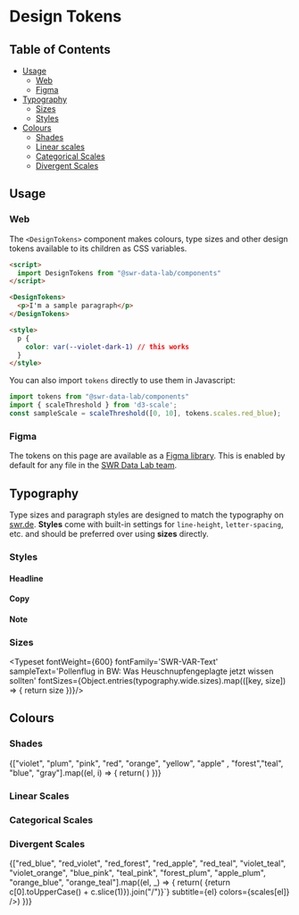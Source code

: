 

<Meta title='Design Tokens'/>

# Design Tokens

## Table of Contents
 
- [Usage](#usage)
  - [Web](#web)
  - [Figma](#figma) 
- [Typography](#typography)
  - [Sizes](#sizes)
  - [Styles](#styles)
- [Colours](#colours)
	- [Shades](#shades)
	- [Linear scales](#linear-scales)
	- [Categorical Scales](#categorical-scales)
	- [Divergent Scales](#divergent-scales)

## Usage

### Web

The `<DesignTokens>` component makes colours, type sizes and other design tokens available to its children as CSS variables.

```html
<script>
  import DesignTokens from "@swr-data-lab/components"
</script>

<DesignTokens>
  <p>I'm a sample paragraph</p>
</DesignTokens>

<style>
  p {
    color: var(--violet-dark-1) // this works
  }
</style>
```

You can also import `tokens` directly to use them in Javascript:

```jsx
import tokens from "@swr-data-lab/components"
import { scaleThreshold } from 'd3-scale';
const sampleScale = scaleThreshold([0, 10], tokens.scales.red_blue);
```

### Figma

The tokens on this page are available as a [Figma library](https://www.figma.com/design/Wrd7uUV3GxpNXXkM5ozuHk/Datalab-Design-Tokens?node-id=0-1&t=iOqDxhuMdvEyY8VK-1). This is enabled by default for any file in the [SWR Data Lab team](https://www.figma.com/files/1125823985461580916/team/1415988138343592768). 


## Typography

Type sizes and paragraph styles are designed to match the typography on [swr.de](https://www.swr.de/). **Styles** come with built-in settings for `line-height`, `letter-spacing`, etc. and should be preferred over using **sizes** directly.

### Styles
#### Headline
<Canvas of={HeadlineStories.Default}/>

#### Copy
<Canvas of={CopyStories.Default}/>

#### Note
<Canvas of={NoteStories.Default}/>

### Sizes
<Typeset fontWeight={600} fontFamily='SWR-VAR-Text' sampleText='Pollenflug in BW: Was Heuschnupfengeplagte jetzt wissen sollten' fontSizes={Object.entries(typography.wide.sizes).map(([key, size]) => {
	return size
})}/>


## Colours
### Shades
<ColorPalette>
{["violet", "plum", "pink", "red", "orange", "yellow", "apple" , "forest","teal",    "blue", "gray"].map((el, i) => {
	return(
		<ColorItem
		title={`${el.split("")[0].toUpperCase()}${el.slice(1)}`}
		colors={shades[el]}
	/>
			) 
})}
</ColorPalette>

### Linear Scales
### Categorical Scales
### Divergent Scales

<ColorPalette>
{["red_blue", "red_violet", "red_forest", "red_apple", "red_teal", "violet_teal", "violet_orange", "blue_pink", "teal_pink", "forest_plum", "apple_plum", "orange_blue", "orange_teal"].map((el, _) => {
	return(<ColorItem	
			title={`${el.split("_").map(c => {return c[0].toUpperCase() + c.slice(1)}).join("/")}`}
			subtitle={el}
			colors={scales[el]}
		/>) 
})}
</ColorPalette>